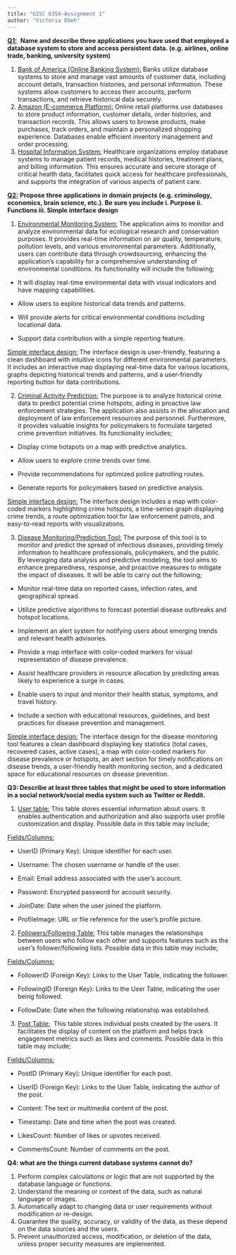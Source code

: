 ---
title: "GISC 6354-Assignment 1"
author: "Victoria Ebeh"
---

[**Q1:**]{.underline}  **Name and describe three applications you have used that employed a database system to store and access persistent data. (e.g. airlines, online trade, banking, university system)**

1.   [Bank of America (Online Banking System):]{.underline} Banks utilize database systems to store and manage vast amounts of customer data, including account details, transaction histories, and personal information. These systems allow customers to access their accounts, perform transactions, and retrieve historical data securely.
2.   [Amazon (E-commerce Platform):]{.underline} Online retail platforms use databases to store product information, customer details, order histories, and transaction records. This allows users to browse products, make purchases, track orders, and maintain a personalized shopping experience. Databases enable efficient inventory management and order processing.
3.  [Hospital Information System:]{.underline} Healthcare organizations employ database systems to manage patient records, medical histories, treatment plans, and billing information. This ensures accurate and secure storage of critical health data, facilitates quick access for healthcare professionals, and supports the integration of various aspects of patient care.

[**Q2:**]{.underline} **Propose three applications in domain projects (e.g. criminology, economics, brain science, etc.). Be sure you include i. Purpose ii. Functions iii. Simple interface design**

1.  [Environmental Monitoring System:]{.underline} The application aims to monitor and analyze environmental data for ecological research and conservation purposes. It provides real-time information on air quality, temperature, pollution levels, and various environmental parameters. Additionally, users can contribute data through crowdsourcing, enhancing the application's capability for a comprehensive understanding of environmental conditions. Its functionality will include the following;

-   It will display real-time environmental data with visual indicators and have mapping capabilities.

-   Allow users to explore historical data trends and patterns.

-   Will provide alerts for critical environmental conditions including locational data.

-   Support data contribution with a simple reporting feature.

[Simple interface design:]{.underline} The interface design is user-friendly, featuring a clean dashboard with intuitive icons for different environmental parameters. It includes an interactive map displaying real-time data for various locations, graphs depicting historical trends and patterns, and a user-friendly reporting button for data contributions.

2.  [Criminal Activity Prediction:]{.underline} The purpose is to analyze historical crime data to predict potential crime hotspots, aiding in proactive law enforcement strategies. The application also assists in the allocation and deployment of law enforcement resources and personnel. Furthermore, it provides valuable insights for policymakers to formulate targeted crime prevention initiatives. Its functionality includes;

-   Display crime hotspots on a map with predictive analytics.

-   Allow users to explore crime trends over time.

-   Provide recommendations for optimized police patrolling routes.

-   Generate reports for policymakers based on predictive analysis.

[Simple interface design:]{.underline} The interface design includes a map with color-coded markers highlighting crime hotspots, a time-series graph displaying crime trends, a route optimization tool for law enforcement patrols, and easy-to-read reports with visualizations.

3.  [Disease Monitoring/Prediction Tool:]{.underline} The purpose of this tool is to monitor and predict the spread of infectious diseases, providing timely information to healthcare professionals, policymakers, and the public. By leveraging data analysis and predictive modeling, the tool aims to enhance preparedness, response, and proactive measures to mitigate the impact of diseases. It will be able to carry out the following;

-   Monitor real-time data on reported cases, infection rates, and geographical spread.

-   Utilize predictive algorithms to forecast potential disease outbreaks and hotspot locations.

-   Implement an alert system for notifying users about emerging trends and relevant health advisories.

-   Provide a map interface with color-coded markers for visual representation of disease prevalence.

-   Assist healthcare providers in resource allocation by predicting areas likely to experience a surge in cases.

-   Enable users to input and monitor their health status, symptoms, and travel history.

-   Include a section with educational resources, guidelines, and best practices for disease prevention and management.

[Simple interface design:]{.underline} The interface design for the disease monitoring tool features a clean dashboard displaying key statistics (total cases, recovered cases, active cases), a map with color-coded markers for disease prevalence or hotspots, an alert section for timely notifications on disease trends, a user-friendly health monitoring section, and a dedicated space for educational resources on disease prevention.

**Q3: Describe at least three tables that might be used to store information in a social network/social media system such as Twitter or Reddit.**

1.  [User table:]{.underline} This table stores essential information about users. It enables authentication and authorization and also supports user profile customization and display. Possible data in this table may include;

[Fields/Columns:]{.underline}

-   UserID (Primary Key): Unique identifier for each user.

-   Username: The chosen username or handle of the user.

-   Email: Email address associated with the user's account.

-   Password: Encrypted password for account security.

-   JoinDate: Date when the user joined the platform.

-   ProfileImage: URL or file reference for the user's profile picture.

2.  [Followers/Following Table:]{.underline} This table manages the relationships between users who follow each other and supports features such as the user's follower/following lists. Possible data in this table may include;

[Fields/Columns:]{.underline}

-   FollowerID (Foreign Key): Links to the User Table, indicating the follower.

-   FollowingID (Foreign Key): Links to the User Table, indicating the user being followed.

-   FollowDate: Date when the following relationship was established.

3.  [Post Table:]{.underline}  This table stores individual posts created by the users. It facilitates the display of content on the platform and helps track engagement metrics such as likes and comments. Possible data in this table may include;

[Fields/Columns:]{.underline}

-   PostID (Primary Key): Unique identifier for each post.

-   UserID (Foreign Key): Links to the User Table, indicating the author of the post.

-   Content: The text or multimedia content of the post.

-   Timestamp: Date and time when the post was created.

-   LikesCount: Number of likes or upvotes received.

-   CommentsCount: Number of comments on the post.

**Q4: what are the things current database systems cannot do?**

1.  Perform complex calculations or logic that are not supported by the database language or functions.
2.  Understand the meaning or context of the data, such as natural language or images.
3.  Automatically adapt to changing data or user requirements without modification or re-design.
4.  Guarantee the quality, accuracy, or validity of the data, as these depend on the data sources and the users.
5.  Prevent unauthorized access, modification, or deletion of the data, unless proper security measures are implemented.

